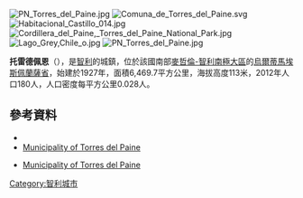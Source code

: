 [[Image:PN_Torres_del_Paine.jpg|right]]
[[Image:Comuna_de_Torres_del_Paine.svg|right]]
[[Image:Habitacional_Castillo_014.jpg|right]]
[[Image:Cordillera_del_Paine,_Torres_del_Paine_National_Park.jpg|right]]
[[Image:Lago_Grey,Chile_o.jpg|right]]
[[Image:PN_Torres_del_Paine.jpg|right]]

'''托雷德佩恩'''（{{lang-es|Torres del Paine}}），是[[智利|智利]]的城鎮，位於該國南部[[麥哲倫-智利南極大區|麥哲倫-智利南極大區]]的[[烏爾蒂馬埃斯佩蘭薩省|烏爾蒂馬埃斯佩蘭薩省]]，始建於1927年，面積6,469.7平方公里，海拔高度113米，2012年人口180人，人口密度每平方公里0.028人。

{{Coord|51|15|33|S|72|20|42|W|display=title}}

==參考資料==
*{{Cite web |url= http://www.ine.cl/canales/chile_estadistico/censos_poblacion_vivienda/censo_pobl_vivi.php |title= National Statistics Institute |accessdate= 27 January 2010 |language= es |archive-date= 2010-07-15 |archive-url= https://web.archive.org/web/20100715195638/http://www.ine.cl/canales/chile_estadistico/censos_poblacion_vivienda/censo_pobl_vivi.php |dead-url= no }}
*[http://www.torresdelpayne.cl Municipality of Torres del Paine] {{Wayback|url=http://www.torresdelpayne.cl/ |date=20150126041943 }}
* {{es icon}} [http://www.torresdelpayne.cl Municipality of Torres del Paine] {{Wayback|url=http://www.torresdelpayne.cl/ |date=20150126041943 }}

{{Chile-geo-stub}}
[[Category:智利城市|Category:智利城市]]